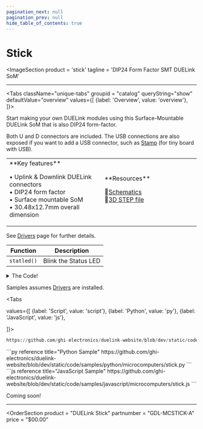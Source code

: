 ```yaml
---
pagination_next: null
pagination_prev: null
hide_table_of_contents: true
---
```



# Stick

<ImageSection
    product = 'stick'
    tagline = 'DIP24 Form Factor SMT DUELink SoM'
></ImageSection>

---

<Tabs className="unique-tabs" groupid = "catalog" queryString="show" defaultValue="overview"
  values={[
    {label: 'Overview', value: 'overview'},
  ]}>

<TabItem value="overview">

Start making your own DUELink modules using this Surface-Mountable DUELink SoM that is also DIP24 form-factor.

Both U and D connectors are included. The USB connections are also exposed if you want to add a USB connector, such as [Stamp](./stamp) (for tiny board with USB).

<table><td width='50%'>
**Key features**

• Uplink & Downlink DUELink connectors<br/>
• DIP24 form factor<br/>
• Surface mountable SoM<br/>
• 30.48x12.7mm overall dimension<br/>

</td><td width='50%'>
**Resources**

📄[Schematics](pathname:///sch/gdl-mcstick-a.pdf)<br/>
🔩[3D STEP file](pathname:///3d/gdl-mcstick-a.step)<br/>

</td></table>

</TabItem>

<TabItem value="drivers">

See [Drivers](../../engine/drivers) page for further details.

| Function | Description          |
| -------- | -------------------- |
| `statled()`  | Blink the Status LED |

<details>
  <summary>The Code!</summary>



```py reference title="Stick Driver"
https://github.com/ghi-electronics/duelink-website/blob/dev/static/code/drivers/microcomputers/stick.txt
```

</details>
</TabItem>

<TabItem value="samples">

Samples assumes [Drivers](../../engine/drivers) are installed.

<Tabs

  values={[
    {label: 'Script', value: 'script'},
    {label: 'Python', value: 'py'},
    {label: 'JavaScript', value: 'js'},

]}>

<TabItem value="script">

```py reference title="Script Sample"
https://github.com/ghi-electronics/duelink-website/blob/dev/static/code/samples/script/microcomputers/stick.txt
```
</TabItem>

<TabItem value="py">
```py reference title="Python Sample"
https://github.com/ghi-electronics/duelink-website/blob/dev/static/code/samples/python/microcomputers/stick.py
```
</TabItem>

<TabItem value="js">
```js reference title="JavaScript Sample"
https://github.com/ghi-electronics/duelink-website/blob/dev/static/code/samples/javascript/microcomputers/stick.js
```

</TabItem>

</Tabs>

</TabItem>

<TabItem value="projects">Coming soon!</TabItem>

</Tabs>

---
<OrderSection
    product = "DUELink Stick"
    partnumber = "GDL-MCSTICK-A"
    price = "$00.00"
></OrderSection>

